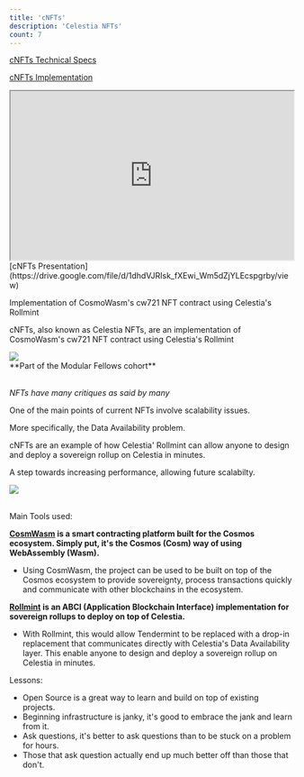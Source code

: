 ```yaml
---
title: 'cNFTs'
description: 'Celestia NFTs'
count: 7
---
```


[cNFTs Technical Specs](https://drive.google.com/file/d/1o1i3VVKqZb76H3V3eqmbeo600NAUP4tV/view)

[cNFTs Implementation](https://github.com/alexdphan/cnfts)

<div className="overflow-hidden py-5">
  <iframe
    src="https://drive.google.com/file/d/1dhdVJRIsk_fXEwi_Wm5dZjYLEcspgrby/preview"
    width="100%"
    height="300px"
  ></iframe>
</div>
[cNFTs Presentation](https://drive.google.com/file/d/1dhdVJRIsk_fXEwi_Wm5dZjYLEcspgrby/view)
<br />

Implementation of CosmoWasm's cw721 NFT contract using Celestia's Rollmint

cNFTs, also known as Celestia NFTs, are an implementation of CosmoWasm's cw721 NFT contract using Celestia's Rollmint

<div className="overflow-hidden py-5 flex justify-center">
  <div>
    <Image
      src="/images/modular-fellows.png"
      width={300}
      height={50}
      className="rounded-lg"
    />
    <br/>
    **Part of the Modular Fellows cohort**
  </div>
</div>

<br />

_NFTs have many critiques as said by many_

One of the main points of current NFTs involve scalability issues.

More specifically, the Data Availability problem.

cNFTs are an example of how Celestia' Rollmint can allow anyone to design and deploy a sovereign rollup on Celestia in minutes.

A step towards increasing performance, allowing future scalabilty.

<div className="overflow-hidden py-5">
  <Image
    src="/images/cnfts-landing.png"
    height={500}
    layout="responsive"
    width={100}
    height={100}
    objectFit="cover"
    className="rounded-lg"
  />
</div>
<br />

Main Tools used:

**[CosmWasm](https://docs.cosmwasm.com/docs/1.0/#:~:text=What%20is%20CosmWasm%3F,plug%20into%20the%20Cosmos%20SDK.) is a smart contracting platform built for the Cosmos ecosystem. Simply put, it's the Cosmos (Cosm) way of using WebAssembly (Wasm).**

- Using CosmWasm, the project can be used to be built on top of the Cosmos ecosystem to provide sovereignty, process transactions quickly and communicate with other blockchains in the ecosystem.

**[Rollmint](https://docs.celestia.org/developers/rollmint/) is an ABCI (Application Blockchain Interface) implementation for sovereign rollups to deploy on top of Celestia.**

- With Rollmint, this would allow Tendermint to be replaced with a drop-in replacement that communicates directly with Celestia's Data Availability layer. This enable anyone to design and deploy a sovereign rollup on Celestia in minutes.

Lessons:

- Open Source is a great way to learn and build on top of existing projects.
- Beginning infrastructure is janky, it's good to embrace the jank and learn from it.
- Ask questions, it's better to ask questions than to be stuck on a problem for hours.
- Those that ask question actually end up much better off than those that don't.
